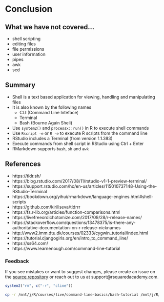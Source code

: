 # Conclusion {#conclusion}

## What we have not covered...

- shell scripting
- editing files
- file permissions
- user information
- pipes
- awk
- sed

## Summary 

- Shell is a text based application for viewing, handling and manipulating files
- It is also known by the following names
  - CLI (Command Line Inteface)
  - Terminal
  - Bash (Bourne Again Shell)
- Use `system2()` and `processx::run()` in R to execute shell commands
- Use `Rscript -e` or `R -e` to execute R scripts from the command line
- RStudio includes a Terminal (from version 1.1.383)
- Execute commands from shell script in RStudio using Ctrl + Enter
- RMarkdown supports `bash`, `sh` and `awk` 

## References

- https://tldr.sh/
- https://blog.rstudio.com/2017/08/11/rstudio-v1-1-preview-terminal/
- https://support.rstudio.com/hc/en-us/articles/115010737148-Using-the-RStudio-Terminal
- https://bookdown.org/yihui/rmarkdown/language-engines.html#shell-scripts
- https://github.com/kirillseva/tldrrr
- https://fs.r-lib.org/articles/function-comparisons.html
- https://livefreeordichotomize.com/2017/09/28/r-release-names/
- https://stackoverflow.com/questions/13478375/is-there-any-authoritative-documentation-on-r-release-nicknames
- http://www2.imm.dtu.dk/courses/02333/cygwin_tutorial/index.html
- https://tutorial.djangogirls.org/en/intro_to_command_line/
- https://ss64.com/
- https://www.learnenough.com/command-line-tutorial

### Feedback

If you see mistakes or want to suggest changes, please create an issue on the
<a href="https://github.com/rsquaredacademy-education/bash-intro" target="_blank">source 
repository</a> or reach out to us at support@rsquaredacademy.com.

<!-- clean up folder structure -->

```r
system2("rm", c("-r", "cline"))
```

```bash
cp -r /mnt/j/R/courses/live/command-line-basics/bash-tutorial /mnt/j/R/ebooks/bash-intro/cline
``` 
